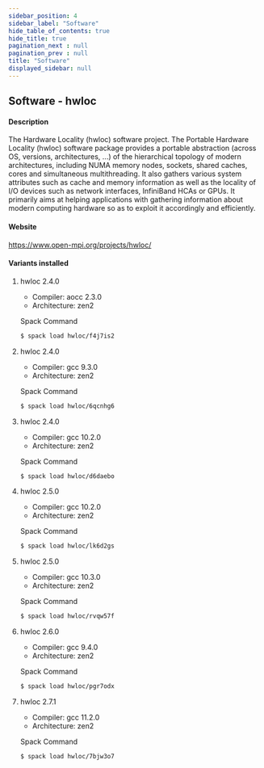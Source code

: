 ```yaml
---
sidebar_position: 4
sidebar_label: "Software"
hide_table_of_contents: true
hide_title: true
pagination_next : null
pagination_prev : null
title: "Software"
displayed_sidebar: null
---
```


## Software - hwloc


#### Description
The Hardware Locality (hwloc) software project. The Portable Hardware Locality (hwloc) software package provides a portable abstraction (across OS, versions, architectures, ...) of the hierarchical topology of modern architectures, including NUMA memory nodes, sockets, shared caches, cores and simultaneous multithreading. It also gathers various system attributes such as cache and memory information as well as the locality of I/O devices such as network interfaces, InfiniBand HCAs or GPUs. It primarily aims at helping applications with gathering information about modern computing hardware so as to exploit it accordingly and efficiently.

#### Website
https://www.open-mpi.org/projects/hwloc/

#### Variants installed

1. hwloc 2.4.0

    - Compiler: aocc 2.3.0
    - Architecture: zen2

    Spack Command
    ```bash
    $ spack load hwloc/f4j7is2
    ```

2. hwloc 2.4.0

    - Compiler: gcc 9.3.0
    - Architecture: zen2

    Spack Command
    ```bash
    $ spack load hwloc/6qcnhg6
    ```

3. hwloc 2.4.0

    - Compiler: gcc 10.2.0
    - Architecture: zen2

    Spack Command
    ```bash
    $ spack load hwloc/d6daebo
    ```

4. hwloc 2.5.0

    - Compiler: gcc 10.2.0
    - Architecture: zen2

    Spack Command
    ```bash
    $ spack load hwloc/lk6d2gs
    ```

5. hwloc 2.5.0

    - Compiler: gcc 10.3.0
    - Architecture: zen2

    Spack Command
    ```bash
    $ spack load hwloc/rvqw57f
    ```

6. hwloc 2.6.0

    - Compiler: gcc 9.4.0
    - Architecture: zen2

    Spack Command
    ```bash
    $ spack load hwloc/pgr7odx
    ```

7. hwloc 2.7.1

    - Compiler: gcc 11.2.0
    - Architecture: zen2

    Spack Command
    ```bash
    $ spack load hwloc/7bjw3o7
    ```
